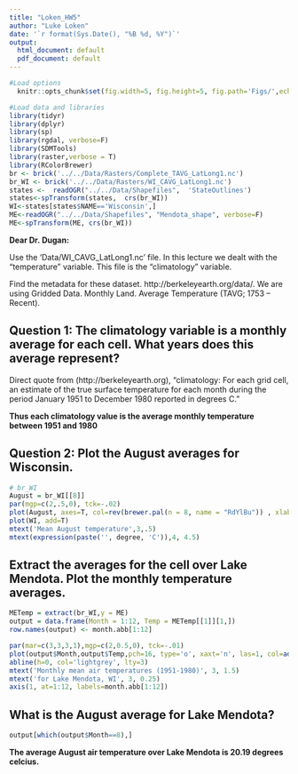 ```yaml
---
title: "Loken_HW5"
author: "Luke Loken"
date: '`r format(Sys.Date(), "%B %d, %Y")`'
output:
  html_document: default
  pdf_document: default
---
```



```r
#Load options
  knitr::opts_chunk$set(fig.width=5, fig.height=5, fig.path='Figs/',echo = TRUE)
```

```r
#Load data and libraries
library(tidyr)
library(dplyr)
library(sp)
library(rgdal, verbose=F)
library(SDMTools)
library(raster,verbose = T)
library(RColorBrewer)
br <- brick('../../Data/Rasters/Complete_TAVG_LatLong1.nc')
br_WI <- brick('../../Data/Rasters/WI_CAVG_LatLong1.nc')
states <-  readOGR("../../Data/Shapefiles",  'StateOutlines')
states<-spTransform(states,  crs(br_WI))
WI<-states[states$NAME=='Wisconsin',]
ME<-readOGR("../../Data/Shapefiles", "Mendota_shape", verbose=F)
ME<-spTransform(ME, crs(br_WI))
```

**Dear Dr. Dugan:**

Use the 'Data/WI_CAVG_LatLong1.nc' file. In this lecture we dealt with the "temperature" variable. This file is the "climatology" variable.

Find the metadata for these dataset. http://berkeleyearth.org/data/. We are using Gridded Data. Monthly Land. Average Temperature (TAVG; 1753 – Recent).

## Question 1: The climatology variable is a monthly average for each cell. What years does this average represent?

Direct quote from (http://berkeleyearth.org), "climatology: For each grid cell, an estimate of the true surface temperature for each month during the period January 1951 to December 1980 reported in degrees C."

**Thus each climatology value is the average monthly temperature between 1951 and 1980**


## Question 2: Plot the August averages for Wisconsin.


```r
# br_WI
August = br_WI[[8]] 
par(mgp=c(2,.5,0), tck=-.02)
plot(August, axes=T, col=rev(brewer.pal(n = 8, name = "RdYlBu")) , xlab=expression(paste('Longitude (', degree, ')')), ylab=expression(paste('Latitude (', degree, ')')))
plot(WI, add=T)
mtext('Mean August temperature',3,.5)
mtext(expression(paste('', degree, 'C')),4, 4.5)

```

## Extract the averages for the cell over Lake Mendota. Plot the monthly temperature averages.


```r
METemp = extract(br_WI,y = ME)
output = data.frame(Month = 1:12, Temp = METemp[[1]][1,])
row.names(output) <- month.abb[1:12]
```

```r
par(mar=c(3,3,3,1),mgp=c(2,0.5,0), tck=-.01)
plot(output$Month,output$Temp,pch=16, type='o', xaxt='n', las=1, col=adjustcolor('red4',0.9), xlab='', ylab=expression(paste('Temperature (', degree, 'C)')))
abline(h=0, col='lightgrey', lty=3)
mtext('Monthly mean air temperatures (1951-1980)', 3, 1.5)
mtext('for Lake Mendota, WI', 3, 0.25)
axis(1, at=1:12, labels=month.abb[1:12])

```

## What is the August average for Lake Mendota?

```r
output[which(output$Month==8),]
```

**The average August air temperature over Lake Mendota is 20.19 degrees celcius.**
